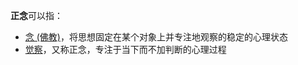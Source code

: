 '''正念'''可以指：
* [[念_(佛教)|念 (佛教)]]，将思想固定在某个对象上并专注地观察的稳定的心理状态
* [[覺察|觉察]]，又称正念，专注于当下而不加判断的心理过程
{{disambig}}